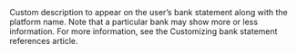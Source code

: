  

  
<ResponseField name="BankWireRef" type="string" default="">  
<MaxLength12CharactersOnlyAlphanumericAndSpaces />    
Custom description to appear on the user’s bank statement along with the platform name. Note that a particular bank may show more or less information. For more information, see the Customizing bank statement references article.   

<Expandable title="properties">  

</Expandable> 
</ResponseField>